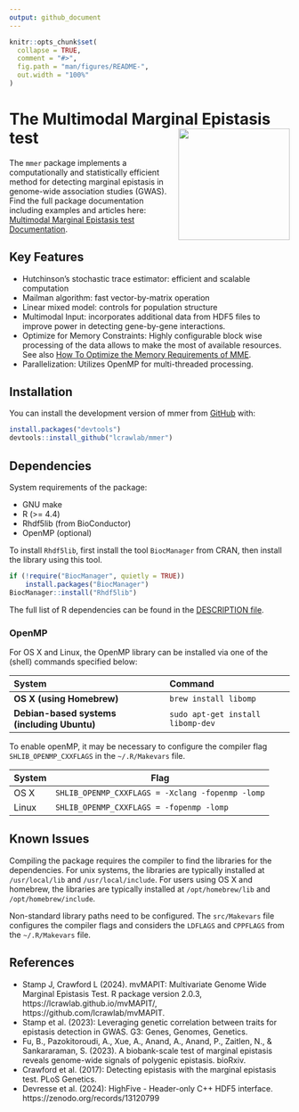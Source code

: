 ```yaml
---
output: github_document
---
```

<!-- README.md is generated from README.Rmd. Please edit that file -->
<!-- You'll still need to render `README.Rmd` regularly, to keep `README.md` 
up-to-date. 
`devtools::build_readme()` is handy for this. -->

```r
knitr::opts_chunk$set(
  collapse = TRUE,
  comment = "#>",
  fig.path = "man/figures/README-",
  out.width = "100%"
)
```

# The Multimodal Marginal Epistasis test <img src="man/figures/logo.png" align="right" height="200" alt="" />

<!-- badges: start -->
<!-- badges: end -->

The `mmer` package implements a computationally and statistically efficient method 
for detecting marginal epistasis in genome-wide association studies (GWAS). 
Find the full package documentation including examples and articles here: 
[Multimodal Marginal Epistasis test Documentation](https://lcrawlab.github.io/mmer/).

## Key Features

-	Hutchinson's stochastic trace estimator: efficient and scalable computation
- Mailman algorithm: fast vector-by-matrix operation
-	Linear mixed model: controls for population structure
- Multimodal Input: incorporates additional data from HDF5 files to improve power in 
  detecting gene-by-gene interactions.
-	Optimize for Memory Constraints: Highly configurable block wise processing of the 
  data allows to make the most of available resources. See also 
  [How To Optimize the Memory Requirements of MME](articles/tutorial-memory-optimization.html).
-	Parallelization: Utilizes OpenMP for multi-threaded processing.

## Installation

You can install the development version of mmer from [GitHub](https://github.com/) 
with:

``` r
install.packages("devtools")
devtools::install_github("lcrawlab/mmer")
```

## Dependencies

System requirements of the package:

- GNU make
- R (>= 4.4)
- Rhdf5lib (from BioConductor)
- OpenMP (optional)

To install `Rhdf5lib`, first install the tool `BiocManager` from CRAN, then install 
the library using this tool.

```r
if (!require("BiocManager", quietly = TRUE))
    install.packages("BiocManager")
BiocManager::install("Rhdf5lib")
```

The full list of R dependencies can be found in the 
[DESCRIPTION file](https://github.com/lcrawlab/mmer/blob/main/DESCRIPTION).

### OpenMP

For OS X and Linux, the OpenMP library can be installed via one of the (shell) 
commands specified below:

| System                                    | Command                           |
|:------------------------------------------|:----------------------------------|
| **OS X (using Homebrew)**                 | `brew install libomp`             |
|**Debian-based systems (including Ubuntu)**| `sudo apt-get install libomp-dev` |


To enable openMP, it may be necessary to configure the compiler flag 
`SHLIB_OPENMP_CXXFLAGS` in the `~/.R/Makevars` file.

| System  | Flag                                            |
|---------|-------------------------------------------------|
| OS X    | `SHLIB_OPENMP_CXXFLAGS = -Xclang -fopenmp -lomp`|
| Linux   | `SHLIB_OPENMP_CXXFLAGS = -fopenmp -lomp`        |

## Known Issues

Compiling the package requires the compiler to find the libraries for the 
dependencies. For unix systems, the libraries are typically installed at 
`/usr/local/lib` and `/usr/local/include`. For users using OS X and homebrew, the 
libraries are typically installed at `/opt/homebrew/lib` and `/opt/homebrew/include`.

Non-standard library paths need to be configured. The `src/Makevars` file 
configures the compiler flags and considers the `LDFLAGS` and `CPPFLAGS` from the 
`~/.R/Makevars` file.

## References

- Stamp J, Crawford L (2024). mvMAPIT: Multivariate Genome Wide Marginal Epistasis 
  Test. R package version 2.0.3, https://lcrawlab.github.io/mvMAPIT/, 
  https://github.com/lcrawlab/mvMAPIT.
-	Stamp et al. (2023): Leveraging genetic correlation between traits for epistasis 
  detection in GWAS. G3: Genes, Genomes, Genetics.
- Fu, B., Pazokitoroudi, A., Xue, A., Anand, A., Anand, P., Zaitlen, N., & 
  Sankararaman, S. (2023). A biobank-scale test of marginal epistasis reveals 
  genome-wide signals of polygenic epistasis. bioRxiv.
-	Crawford et al. (2017): Detecting epistasis with the marginal epistasis test. 
  PLoS Genetics.
- Devresse et al. (2024): HighFive - Header-only C++ HDF5 interface. 
  https://zenodo.org/records/13120799

